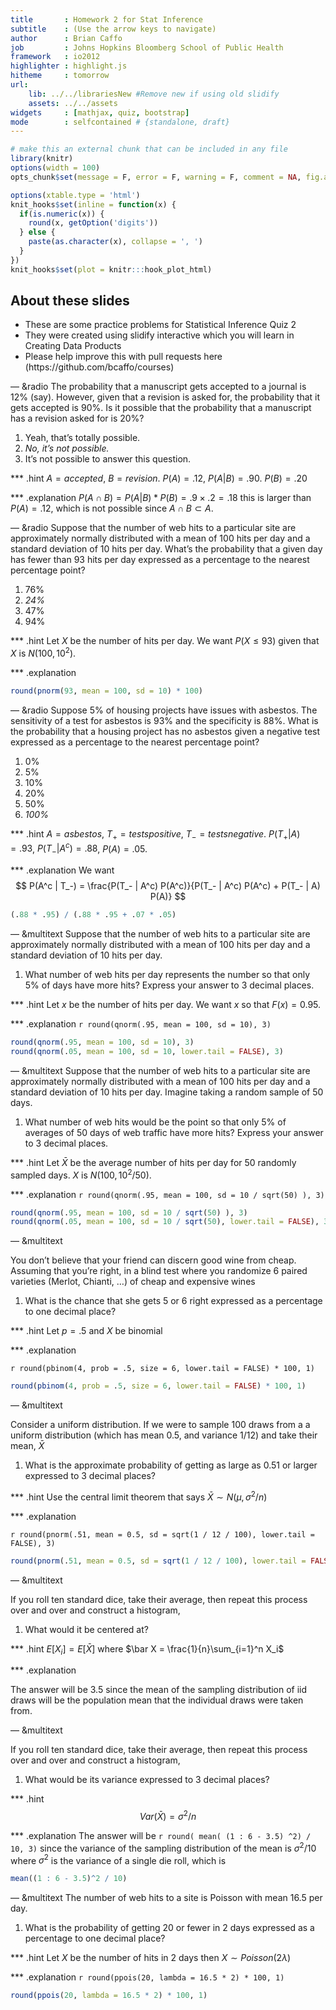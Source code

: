 ---
title       : Homework 2 for Stat Inference
subtitle    : (Use the arrow keys to navigate)
author      : Brian Caffo
job         : Johns Hopkins Bloomberg School of Public Health
framework   : io2012
highlighter : highlight.js  
hitheme     : tomorrow       
url:
    lib: ../../librariesNew #Remove new if using old slidify
    assets: ../../assets
widgets     : [mathjax, quiz, bootstrap]
mode        : selfcontained # {standalone, draft}
---
```{r setup, cache = F, echo = F, message = F, warning = F, tidy = F, results='hide'}
# make this an external chunk that can be included in any file
library(knitr)
options(width = 100)
opts_chunk$set(message = F, error = F, warning = F, comment = NA, fig.align = 'center', dpi = 100, tidy = F, cache.path = '.cache/', fig.path = 'fig/')

options(xtable.type = 'html')
knit_hooks$set(inline = function(x) {
  if(is.numeric(x)) {
    round(x, getOption('digits'))
  } else {
    paste(as.character(x), collapse = ', ')
  }
})
knit_hooks$set(plot = knitr:::hook_plot_html)
```

## About these slides
- These are some practice problems for Statistical Inference Quiz 2
- They were created using slidify interactive which you will learn in 
Creating Data Products
- Please help improve this with pull requests here
(https://github.com/bcaffo/courses)

--- &radio
The probability that a manuscript gets accepted to a journal is 12% (say). However,
given that a revision is asked for, the probability that it gets accepted
is 90%. Is it possible that the probability that a manuscript has a revision
asked for is 20%? 

1. Yeah, that's totally possible.
2. _No, it's not possible._
3. It's not possible to answer this question.

*** .hint
$A = accepted$, $B = revision$. $P(A) = .12$, $P(A | B) = .90$. $P(B) = .20$

*** .explanation
$P(A \cap B) = P(A | B) * P(B) = .9 \times .2 = .18$ this is larger than
$P(A) = .12$, which is not possible since $A \cap B \subset A$.


--- &radio
Suppose that the number of web hits to a particular site are approximately normally
distributed with a mean of 100 hits per day and a standard deviation of 10 hits per day. What's the probability that a given day has fewer than 93 hits per day
expressed as a percentage to the nearest percentage point?

1. 76%
2. _24%_
3. 47%
4. 94%

*** .hint
Let $X$ be the number of hits per day. We want $P(X \leq 93)$ given that
$X$ is $N(100, 10^2)$.

*** .explanation
```{r}
round(pnorm(93, mean = 100, sd = 10) * 100)
```


--- &radio
Suppose 5% of housing projects have issues with asbestos. The sensitivity of a test
for asbestos is 93% and the specificity is 88%. What is the probability that a 
housing project has no asbestos given a negative test expressed as a percentage
to the nearest percentage point?

1. 0%
2. 5%
3. 10%
4. 20%
5. 50%
6. _100%_

*** .hint
$A = asbestos$, $T_+ = tests positive$, $T_- = tests negative$. 
$P(T_+ | A) = .93$, $P(T_- | A^c) = .88$, $P(A) = .05$.

*** .explanation
We want
$$
P(A^c | T_-) = \frac{P(T_- | A^c) P(A^c)}{P(T_- | A^c) P(A^c) + P(T_- | A) P(A)}
$$
```{r}
(.88 * .95) / (.88 * .95 + .07 * .05)
```



---  &multitext
Suppose that the number of web hits to a particular site are approximately normally
distributed with a mean of 100 hits per day and a standard deviation of 10 hits per day. 

1. What number of web hits per day represents the number so that only
5% of days have more hits? Express your answer to 3 decimal places.



*** .hint
Let $x$ be the number of hits per day. We want $x$ so that $F(x) = 0.95$.

*** .explanation
<span class="answer">`r round(qnorm(.95, mean = 100, sd = 10), 3)`</span>
```{r}
round(qnorm(.95, mean = 100, sd = 10), 3)
round(qnorm(.05, mean = 100, sd = 10, lower.tail = FALSE), 3)
```


---  &multitext
Suppose that the number of web hits to a particular site are approximately normally
distributed with a mean of 100 hits per day and a standard deviation of 10 hits per day. Imagine taking a random sample of 50 days. 

1. What number of web hits would
be the point so that only 5% of averages of 50 days of web traffic have more hits? 
Express your answer to 3 decimal places. 

*** .hint
Let $\bar X$ be the average number of hits per day for 50 randomly sampled days.
$X$ is $N(100, 10^2 / 50)$.

*** .explanation
<span class="answer">`r round(qnorm(.95, mean = 100, sd = 10 / sqrt(50) ), 3)`</span>
 
```{r}
round(qnorm(.95, mean = 100, sd = 10 / sqrt(50) ), 3)
round(qnorm(.05, mean = 100, sd = 10 / sqrt(50), lower.tail = FALSE), 3)
```

--- &multitext

You don't believe that your friend can discern good wine from cheap. Assuming
that you're right, in a blind test where you randomize 6 paired varieties (Merlot,
Chianti, ...) of cheap and expensive wines

1. What is the chance that she gets 5 or 6 right expressed as a percentage
to one decimal place?

*** .hint
Let $p=.5$ and $X$ be binomial

*** .explanation

<span class="answer">`r round(pbinom(4, prob = .5, size = 6, lower.tail = FALSE) * 100, 1)`</span>

```{r}
round(pbinom(4, prob = .5, size = 6, lower.tail = FALSE) * 100, 1)
```

--- &multitext

Consider a uniform distribution. If we were to sample 100 draws from a 
a uniform distribution (which has mean 0.5, and variance 1/12) and take their
mean, $\bar X$

1. What is the approximate probability of getting as large as 0.51 or larger expressed to 3 decimal places?

*** .hint
Use the central limit theorem that says $\bar X \sim N(\mu, \sigma^2/n)$

*** .explanation

<span class="answer"> `r round(pnorm(.51, mean = 0.5, sd = sqrt(1 / 12 / 100), lower.tail = FALSE), 3)`</span>

```{r}
round(pnorm(.51, mean = 0.5, sd = sqrt(1 / 12 / 100), lower.tail = FALSE), 3)
```


--- &multitext

If you roll ten standard dice, take their average, then repeat this process over and over and construct a histogram, 

1. What would it be centered at?


*** .hint
$E[X_i] = E[\bar X]$ where $\bar X = \frac{1}{n}\sum_{i=1}^n X_i$

*** .explanation


The answer will be  <span class="answer">3.5</span> since the mean of the
sampling distribution of iid draws will be the population mean that the
individual draws were taken from.

--- &multitext

If you roll ten standard dice, take their average, then repeat this process over and over and construct a histogram, 

1. What would be its variance expressed to 3 decimal places?

*** .hint
$$Var(\bar X) = \sigma^2 /n$$

*** .explanation
The answer will be <span class="answer">`r round( mean( (1 : 6 - 3.5) ^2) / 10, 3)`</span> 
since the variance of the sampling distribution of the mean is $\sigma^2/10$
where $\sigma^2$ is the variance of a single die roll, which is 

```{r}
mean((1 : 6 - 3.5)^2 / 10)
```

--- &multitext
The number of web hits to a site is Poisson with mean 16.5 per day. 

1. What is the probability of getting 20 or fewer in 2 days expressed
as a percentage to one decimal place?

*** .hint
Let $X$ be the number of hits in 2 days then $X \sim Poisson(2\lambda)$

*** .explanation
<span class="answer">`r round(ppois(20, lambda = 16.5 * 2) * 100, 1)`</span>

```{r}
round(ppois(20, lambda = 16.5 * 2) * 100, 1)
```



